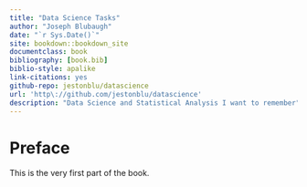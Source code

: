 ```yaml
--- 
title: "Data Science Tasks"
author: "Joseph Blubaugh"
date: "`r Sys.Date()`"
site: bookdown::bookdown_site
documentclass: book
bibliography: [book.bib]
biblio-style: apalike
link-citations: yes
github-repo: jestonblu/datascience
url: 'http\://github.com/jestonblu/datascience'
description: "Data Science and Statistical Analysis I want to remember"
---
```


# Preface {-}

This is the very first part of the book.
